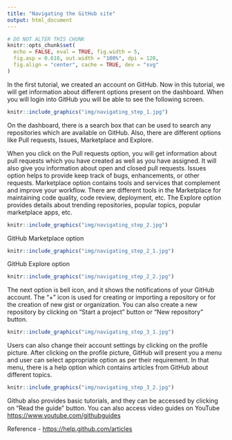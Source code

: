 ---
title: "Navigating the GitHub site"
output: html_document
---

```{r setup, include = FALSE}
# DO NOT ALTER THIS CHUNK
knitr::opts_chunk$set(
  echo = FALSE, eval = TRUE, fig.width = 5,
  fig.asp = 0.618, out.width = "100%", dpi = 120,
  fig.align = "center", cache = TRUE, dev = "svg"
)
```

In the first tutorial, we created an account on GitHub. Now in this tutorial, we will get information about different options present on the dashboard. When you will login into GitHub you will be able to see the following screen.  

```{r step_1}
knitr::include_graphics("img/navigating_step_1.jpg")
```

On the dashboard, there is a search box that can be used to search any repositories which are available on GitHub. Also, there are different options like Pull requests, Issues, Marketplace and Explore.  

When you click on the Pull requests option, you will get information about pull requests which you have created as well as you have assigned. It will also give you information about open and closed pull requests. Issues option helps to provide keep track of bugs, enhancements, or other requests. Marketplace option contains tools and services that complement and improve your workflow. There are different tools in the Marketplace for maintaining code quality, code review, deployment, etc. The Explore option provides details about trending repositories, popular topics, popular marketplace apps, etc. 

```{r step_2}
knitr::include_graphics("img/navigating_step_2.jpg")
```

GitHub Marketplace option
```{r step_2_1}
knitr::include_graphics("img/navigating_step_2_1.jpg")
```

GitHub Explore option
```{r step_2_2}
knitr::include_graphics("img/navigating_step_2_2.jpg")
```

The next option is bell icon, and it shows the notifications of your GitHub account. The "+" icon is used for creating or importing a repository or for the creation of new gist or organization. You can also create a new repository by clicking on "Start a project" button or "New repository" button. 

```{r step_3_1}
knitr::include_graphics("img/navigating_step_3_1.jpg")
```

Users can also change their account settings by clicking on the profile picture. After clicking on the profile picture, GitHub will present you a menu and user can select appropriate option as per their requirement. In that menu, there is a help option which contains articles from GitHub about different topics. 

```{r step_3_2}
knitr::include_graphics("img/navigating_step_3_2.jpg")
```

Github also provides basic tutorials, and they can be accessed by clicking on "Read the guide" button. You can also access video guides on YouTube <https://www.youtube.com/githubguides> 

Reference - <https://help.github.com/articles>
